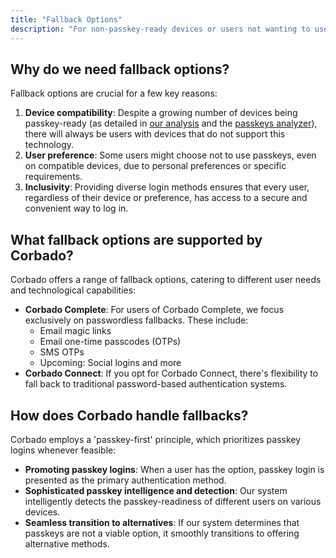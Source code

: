 ```yaml
---
title: "Fallback Options"
description: "For non-passkey-ready devices or users not wanting to use passkeys, fallback options must be implemented."
---
```


## Why do we need fallback options?

Fallback options are crucial for a few key reasons:

1. **Device compatibility**: Despite a growing number of devices being passkey-ready (as detailed in [our analysis](https://www.corbado.com/blog/september-2023-update-insights-passkey-readiness) and the [passkeys analyzer](https://www.corbado.com/passkeys/analyzer)), there will always be users with devices that do not support this technology.
2. **User preference**: Some users might choose not to use passkeys, even on compatible devices, due to personal preferences or specific requirements.
3. **Inclusivity**: Providing diverse login methods ensures that every user, regardless of their device or preference, has access to a secure and convenient way to log in.

## What fallback options are supported by Corbado?

Corbado offers a range of fallback options, catering to different user needs and technological capabilities:

-   **Corbado Complete**: For users of Corbado Complete, we focus exclusively on passwordless fallbacks. These include:
    -   Email magic links
    -   Email one-time passcodes (OTPs)
    -   SMS OTPs
    -   Upcoming: Social logins and more
-   **Corbado Connect**: If you opt for Corbado Connect, there's flexibility to fall back to traditional password-based authentication systems.

## How does Corbado handle fallbacks?

Corbado employs a 'passkey-first' principle, which prioritizes passkey logins whenever feasible:

-   **Promoting passkey logins**: When a user has the option, passkey login is presented as the primary authentication method.
-   **Sophisticated passkey intelligence and detection**: Our system intelligently detects the passkey-readiness of different users on various devices.
-   **Seamless transition to alternatives**: If our system determines that passkeys are not a viable option, it smoothly transitions to offering alternative methods.
